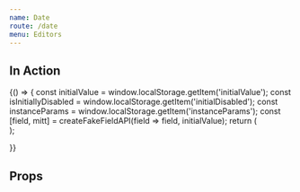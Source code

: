 ```yaml
---
name: Date
route: /date
menu: Editors
---
```



<Readme />


## In Action

<Playground>
  {() => {
    const initialValue = window.localStorage.getItem('initialValue');
    const isInitiallyDisabled = window.localStorage.getItem('initialDisabled');
    const instanceParams = window.localStorage.getItem('instanceParams');
    const [field, mitt] = createFakeFieldAPI(field => field, initialValue);
    return (
      <div data-test-id="date-editor-integration-test">
        <DateEditor
          field={field}
          isInitiallyDisabled={isInitiallyDisabled !== undefined ? isInitiallyDisabled : false}
          parameters={{
            instance: instanceParams ? JSON.parse(instanceParams) : {}
          }}
        />
        <ActionsPlayground mitt={mitt} />
      </div>
    );

}}

</Playground>

## Props

<Props of={DateEditor} />
